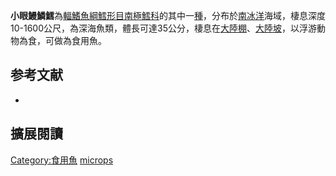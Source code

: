 {{Speciesbox
| image = Muraenolepis microps.jpg
| genus = Muraenolepis
| species = microps
| authority = [[Lönnberg|Lönnberg]], 1905
| synonyms = *''Muraenolepis marmoratus microps''<br /><small>Lönnberg, 1905</small>
}}
'''小眼鰻鱗鱈'''為[[輻鰭魚綱|輻鰭魚綱]][[鱈形目|鱈形目]][[南極鱈科|南極鱈科]]的其中一[[種|種]]，分布於[[南冰洋|南冰洋]]海域，棲息深度10-1600公尺，為深海魚類，體長可達35公分，棲息在[[大陸棚|大陸棚]]、[[大陸坡|大陸坡]]，以浮游動物為食，可做為食用魚。

== 参考文献 ==
{{reflist}}
*{{FishBase_species|genus=Muraenolepis|species=microps|year=2012|month=7}}

== 擴展閱讀 == 
{{refbegin}}
{{wikispecies-inline|Muraenolepis microps|小眼鰻鱗鱈}}
{{refend}}
{{Taxonbar|from=Q10959842}}

[[Category:食用魚|Category:食用魚]]
[[Category:鰻鱗鱈屬|microps]]


{{魚類小作品}}